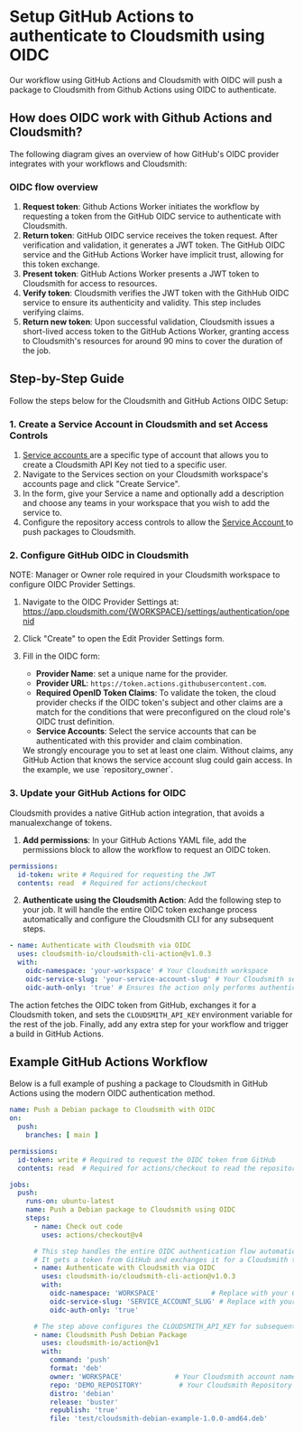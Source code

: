 


# Setup GitHub Actions to authenticate to Cloudsmith using OIDC

Our workflow using GitHub Actions and Cloudsmith with OIDC will push a package to Cloudsmith from Github Actions using OIDC to authenticate.

## How does OIDC work with Github Actions and Cloudsmith?

The following diagram gives an overview of how GitHub's OIDC provider integrates with your workflows and Cloudsmith:

<BlockImage src={imgdcf4d99_Group_2551} alt=""></BlockImage>

### OIDC flow overview

1. **Request token**: Github Actions Worker initiates the workflow by requesting a token from the GitHub OIDC service to authenticate with Cloudsmith.
2. **Return token**: GitHub OIDC service receives the token request. After verification and validation, it generates a JWT token. The GitHub OIDC service and the GitHub Actions Worker have implicit trust, allowing for this token exchange.
3. **Present token**: GitHub Actions Worker presents a JWT token to Cloudsmith for access to resources.
4. **Verify token**: Cloudsmith verifies the JWT token with the GithHub OIDC service to ensure its authenticity and validity. This step includes verifying claims.
5. **Return new token**: Upon successful validation, Cloudsmith issues a short-lived access token to the GitHub Actions Worker, granting access to Cloudsmith's resources for around 90 mins to cover the duration of the job.

## Step-by-Step Guide

Follow the steps below for the Cloudsmith and GitHub Actions OIDC Setup:

### 1. Create a Service Account in Cloudsmith and set Access Controls

1. [Service accounts ](/accounts-and-teams/service-accounts) are a specific type of account that allows you to create a Cloudsmith API Key not tied to a specific user.
2. Navigate to the Services section on your Cloudsmith workspace's accounts page and click "Create Service".
3. In the form, give your Service a name and optionally add a description and choose any teams in your workspace that you wish to add the service to.
4. Configure the repository access controls to allow the [Service Account ](/repositories/repository-privileges#access-control) to push packages to Cloudsmith.

### 2. Configure GitHub OIDC in Cloudsmith

<Note variant="important" headline="Requirements">
NOTE: Manager or Owner role required in your Cloudsmith workspace to configure OIDC Provider Settings.
</Note>

1. Navigate to the OIDC Provider Settings at: https://app.cloudsmith.com/{WORKSPACE}/settings/authentication/openid
2. Click "Create" to open the Edit Provider Settings form.
3. Fill in the OIDC form:
   - **Provider Name**: set a unique name for the provider.
   - **Provider URL**: `https://token.actions.githubusercontent.com`.
   - **Required OpenID Token Claims**: To validate the token, the cloud provider checks if the OIDC token's subject and other claims are a match for the conditions that were preconfigured on the cloud role's OIDC trust definition.
   - **Service Accounts**: Select the service accounts that can be authenticated with this provider and claim combination.

   <Note variant="note" headline="Claims">
   We strongly encourage you to set at least one claim. Without claims, any GitHub Action that knows the service account slug could gain access. In the example, we use `repository_owner`. 
   </Note>

   <BlockImage src={oidc_form} alt=""></BlockImage>

### 3. Update your GitHub Actions for OIDC

Cloudsmith provides a native GitHub action integration, that avoids a manualexchange of tokens.

1. **Add permissions**: In your GitHub Actions YAML file, add the permissions block to allow the workflow to request an OIDC token.

```yaml
permissions:
  id-token: write # Required for requesting the JWT
  contents: read  # Required for actions/checkout
```

2. **Authenticate using the Cloudsmith Action**: Add the following step to your job. It will handle the entire OIDC token exchange process automatically and configure the Cloudsmith CLI for any subsequent steps.

```yaml
- name: Authenticate with Cloudsmith via OIDC
  uses: cloudsmith-io/cloudsmith-cli-action@v1.0.3
  with:
    oidc-namespace: 'your-workspace' # Your Cloudsmith workspace
    oidc-service-slug: 'your-service-account-slug' # Your Cloudsmith service account slug
    oidc-auth-only: 'true' # Ensures the action only performs authentication
```

The action fetches the OIDC token from GitHub, exchanges it for a Cloudsmith token, and sets the `CLOUDSMITH_API_KEY` environment variable for the rest of the job. Finally, add any extra step for your workflow and trigger a build in GitHub Actions.

## Example GitHub Actions Workflow

Below is a full example of pushing a package to Cloudsmith in GitHub Actions using the modern OIDC authentication method.

```yaml
name: Push a Debian package to Cloudsmith with OIDC
on:
  push:
    branches: [ main ]

permissions:
  id-token: write # Required to request the OIDC token from GitHub
  contents: read  # Required for actions/checkout to read the repository

jobs:
  push:
    runs-on: ubuntu-latest
    name: Push a Debian package to Cloudsmith using OIDC
    steps:
      - name: Check out code
        uses: actions/checkout@v4

      # This step handles the entire OIDC authentication flow automatically.
      # It gets a token from GitHub and exchanges it for a Cloudsmith token.
      - name: Authenticate with Cloudsmith via OIDC
        uses: cloudsmith-io/cloudsmith-cli-action@v1.0.3
        with:
          oidc-namespace: 'WORKSPACE'             # Replace with your Cloudsmith workspace
          oidc-service-slug: 'SERVICE_ACCOUNT_SLUG' # Replace with your service account slug
          oidc-auth-only: 'true'

      # The step above configures the CLOUDSMITH_API_KEY for subsequent steps.
      - name: Cloudsmith Push Debian Package
        uses: cloudsmith-io/action@v1
        with:
          command: 'push'
          format: 'deb'
          owner: 'WORKSPACE'             # Your Cloudsmith account name (namespace)
          repo: 'DEMO_REPOSITORY'         # Your Cloudsmith Repository name (slug)
          distro: 'debian'
          release: 'buster'
          republish: 'true'
          file: 'test/cloudsmith-debian-example-1.0.0-amd64.deb'
```